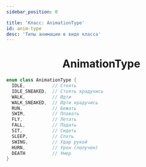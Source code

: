 ```yaml
---
sidebar_position: 0

title: 'Класс: AnimationType'
id: anim-type
desc: 'Типы анимации в виде класса'
---
```


<div align="center">

# AnimationType

</div>

```kts
enum class AnimationType {
  IDLE,          // Стоять
  IDLE_SNEAKED,  // Стоять крадучись
  WALK,          // Идти
  WALK_SNEAKED,  // Идти крадучись
  RUN,           // Бежать
  SWIM,          // Плавать
  FLY,           // Летать
  FALL,          // Падать
  SIT,           // Сидеть
  SLEEP,         // Спать
  SWING,         // Удар рукой
  HURN,          // Урон (получен)
  DEATH          // Умер
}
```